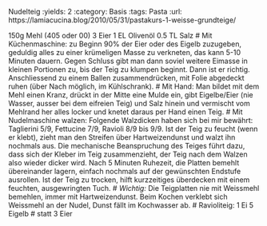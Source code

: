 Nudelteig
:yields: 2
:category: Basis
:tags: Pasta
:url: https://lamiacucina.blog/2010/05/31/pastakurs-1-weisse-grundteige/

150g Mehl (405 oder 00)
3 Eier
1 EL Olivenöl
0.5 TL Salz
# Mit Küchenmaschine: zu Beginn 90% der Eier oder des Eigelb zuzugeben, geduldig alles zu einer krümeligen Masse zu verkneten, das kann 5-10 Minuten dauern. Gegen Schluss gibt man dann soviel weitere Eimasse in kleinen Portionen zu, bis der Teig zu klumpen beginnt. Dann ist er richtig. Anschliessend zu einem Ballen zusammendrücken, mit Folie abgedeckt ruhen (über Nach möglich, im Kühlschrank). 
# Mit Hand: Man bildet mit dem Mehl einen Kranz, drückt in der Mitte eine Mulde ein, gibt Eigelbe/Eier (nie Wasser, ausser bei dem eifreien Teig) und Salz hinein und vermischt vom Mehlrand her alles locker und knetet daraus per Hand einen Teig.
# Mit Nudelmaschine walzen: Folgende Walzdicken haben sich bei mir bewährt: Taglierini 5/9, Fettucine 7/9, Ravioli 8/9 bis 9/9. Ist der Teig zu feucht (wenn er klebt), zieht man den Streifen über Hartweizendunst und walzt ihn nochmals aus. Die mechanische Beanspruchung des Teiges führt dazu, dass sich der Kleber im Teig zusammenzieht, der Teig nach dem Walzen also wieder dicker wird. Nach 5 Minuten Ruhezeit, die Platten bemehlt übereinander lagern, einfach nochmals auf der gewünschten Endstufe ausrollen. Ist der Teig zu trocken, hilft kurzzeitiges überdecken mit einem feuchten, ausgewringten Tuch.
# *Wichtig:* Die Teigplatten nie mit Weissmehl bemehlen, immer mit Hartweizendunst. Beim Kochen verklebt sich Weissmehl an der Nudel, Dunst fällt im Kochwasser ab.
# Ravioliteig:
1 Ei
5 Eigelb
# statt 3 Eier
